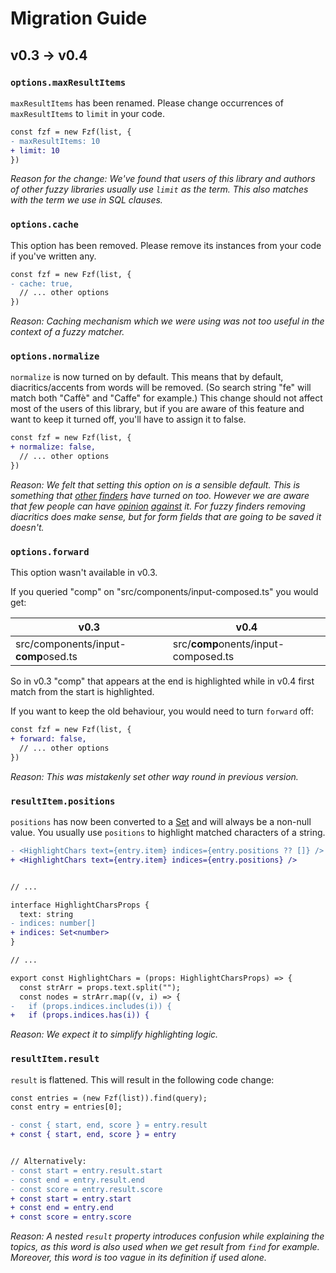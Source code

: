 
<Seo title="Migration Guide" />

# Migration Guide

## v0.3 → v0.4

### `options.maxResultItems`

`maxResultItems` has been renamed. Please change occurrences of `maxResultItems` to `limit` in your code.

```diff
const fzf = new Fzf(list, {
- maxResultItems: 10
+ limit: 10
})
```

_Reason for the change: We've found that users of this library and authors of other fuzzy libraries usually use `limit` as the term. This also matches with the term we use in SQL clauses._

### `options.cache`

This option has been removed. Please remove its instances from your code if you've written any.

```diff
const fzf = new Fzf(list, {
- cache: true,
  // ... other options
})
```

_Reason: Caching mechanism which we were using was not too useful in the context of a fuzzy matcher._

### `options.normalize`

`normalize` is now turned on by default. This means that by default, diacritics/accents from words will be removed. (So search string "fe" will match both "Caffè" and "Caffe" for example.) This change should not affect most of the users of this library, but if you are aware of this feature and want to keep it turned off, you'll have to assign it to false.

```diff
const fzf = new Fzf(list, {
+ normalize: false,
  // ... other options
})
```

_Reason: We felt that setting this option on is a sensible default. This is something that [other finders](https://github.com/kentcdodds/match-sorter#keepdiacritics-boolean) have turned on too. However we are aware that few people can have [opinion](https://twitter.com/vanhelbergen/status/1425275180356571140?s=20) [against](https://twitter.com/bk2204/status/1425221716540801026?s=20) it. For fuzzy finders removing diacritics does make sense, but for form fields that are going to be saved it doesn't._

### `options.forward`

This option wasn't available in v0.3.

If you queried "comp" on "src/components/input-composed.ts" you would get:

| v0.3                                    | v0.4                                    |
| ---                                     | ---                                     |
| src/components/input-<b>comp</b>osed.ts | src/<b>comp</b>onents/input-composed.ts |

So in v0.3 "comp" that appears at the end is highlighted while in v0.4 first match from the start is highlighted.

If you want to keep the old behaviour, you would need to turn `forward` off:

```diff
const fzf = new Fzf(list, {
+ forward: false,
  // ... other options
})
```

_Reason: This was mistakenly set other way round in previous version._

### `resultItem.positions`

`positions` has now been converted to a [Set](https://developer.mozilla.org/en-US/docs/Web/JavaScript/Reference/Global_Objects/Set) and will always be a non-null value. You usually use `positions` to highlight matched characters of a string.

```diff
- <HighlightChars text={entry.item} indices={entry.positions ?? []} />
+ <HighlightChars text={entry.item} indices={entry.positions} />


// ...

interface HighlightCharsProps {
  text: string
- indices: number[]
+ indices: Set<number>
}

// ...

export const HighlightChars = (props: HighlightCharsProps) => {
  const strArr = props.text.split("");
  const nodes = strArr.map((v, i) => {
-   if (props.indices.includes(i)) {
+   if (props.indices.has(i)) {
```

_Reason: We expect it to simplify highlighting logic._

### `resultItem.result`

`result` is flattened. This will result in the following code change:

```diff
const entries = (new Fzf(list)).find(query); 
const entry = entries[0];

- const { start, end, score } = entry.result
+ const { start, end, score } = entry


// Alternatively:
- const start = entry.result.start
- const end = entry.result.end
- const score = entry.result.score
+ const start = entry.start
+ const end = entry.end
+ const score = entry.score
```

_Reason: A nested `result` property introduces confusion while explaining the topics, as this word is also used when we get result from `find` for example. Moreover, this word is too vague in its definition if used alone._
